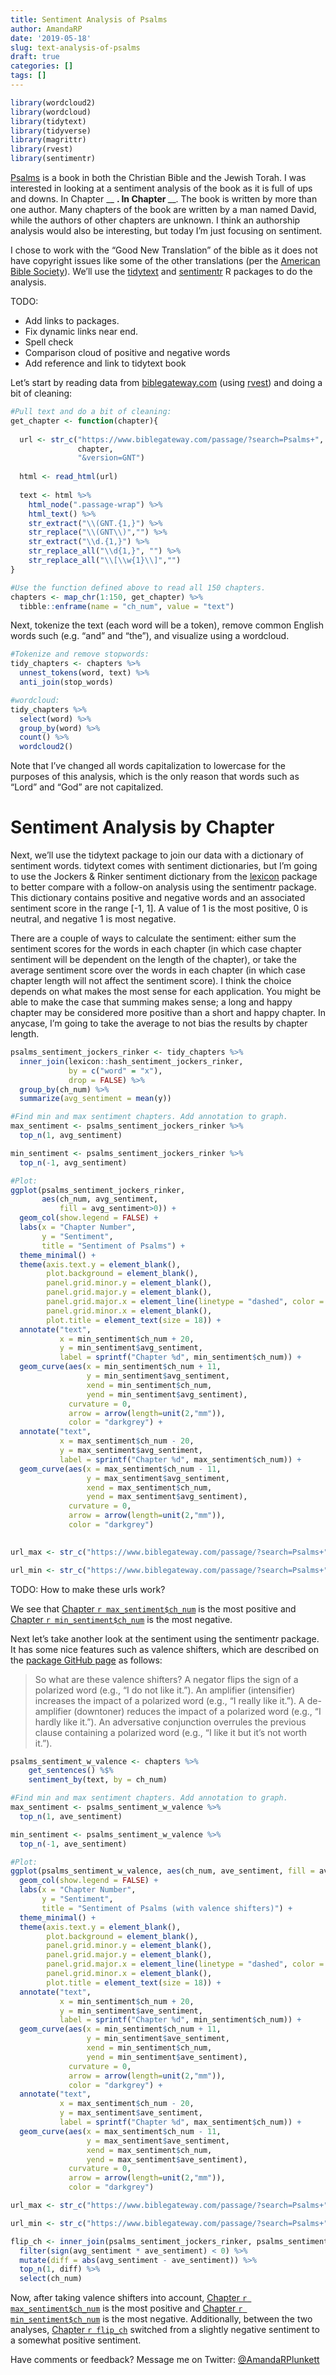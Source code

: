 ```yaml
---
title: Sentiment Analysis of Psalms
author: AmandaRP
date: '2019-05-18'
slug: text-analysis-of-psalms
draft: true
categories: []
tags: []
---
```


```r
library(wordcloud2)
library(wordcloud)
library(tidytext)
library(tidyverse)
library(magrittr)
library(rvest)
library(sentimentr)
```

[Psalms](https://www.biblegateway.com/quicksearch/?quicksearch=psalms&qs_version=GNT) is a book in both the Christian Bible and the Jewish Torah. I was interested in looking at a sentiment analysis of the book as it is full of ups and downs. In Chapter __ __. In Chapter __ __. The book is written by more than one author. Many chapters of the book are written by a man named David, while the authors of other chapters are unknown. I think an authorship analysis would also be interesting, but today I'm just focusing on sentiment.   

I chose to work with the "Good New Translation" of the bible as it does not have copyright issues like some of the other translations (per the [American Bible Society](https://scripture.api.bible/)). We'll use the [tidytext]() and [sentimentr]() R packages to do the analysis.

TODO:

* Add links to packages.
* Fix dynamic links near end. 
* Spell check
* Comparison cloud of positive and negative words
* Add reference and link to tidytext book

Let's start by reading data from [biblegateway.com](biblegateway.com) (using [rvest]()) and doing a bit of cleaning:

```r

#Pull text and do a bit of cleaning:
get_chapter <- function(chapter){
  
  url <- str_c("https://www.biblegateway.com/passage/?search=Psalms+", 
               chapter, 
               "&version=GNT")
  
  html <- read_html(url)
  
  text <- html %>% 
    html_node(".passage-wrap") %>% 
    html_text() %>%
    str_extract("\\(GNT.{1,}") %>%
    str_replace("\\(GNT\\)","") %>%
    str_extract("\\d.{1,}") %>%
    str_replace_all("\\d{1,}", "") %>%
    str_replace_all("\\[\\w{1}\\]","")
}

#Use the function defined above to read all 150 chapters.
chapters <- map_chr(1:150, get_chapter) %>% 
  tibble::enframe(name = "ch_num", value = "text") 
```

Next, tokenize the text (each word will be a token), remove common English words such (e.g. "and" and "the"), and visualize using a wordcloud.

```r
#Tokenize and remove stopwords:
tidy_chapters <- chapters %>% 
  unnest_tokens(word, text) %>%
  anti_join(stop_words) 

#wordcloud:
tidy_chapters %>% 
  select(word) %>%
  group_by(word) %>%
  count() %>% 
  wordcloud2()

```
Note that I've changed all words capitalization to lowercase for the purposes of this analysis, which is the only reason that words such as "Lord" and "God" are not capitalized.


# Sentiment Analysis by Chapter

Next, we'll use the tidytext package to join our data with a dictionary of sentiment words. tidytext comes with sentiment dictionaries, but I'm going to use the Jockers & Rinker sentiment dictionary from the [lexicon]() package to better compare with a follow-on analysis using the sentimentr package. This dictionary contains positive and negative words and an associated sentiment score in the range [-1, 1]. A value of 1 is the most positive, 0 is neutral, and negative 1 is most negative. 

There are a couple of ways to calculate the sentiment: either sum the sentiment scores for the words in each chapter (in which case chapter sentiment will be dependent on the length of the chapter), or take the average sentiment score over the words in each chapter (in which case chapter length will not affect the sentiment score). I think the choice depends on what makes the most sense for each application. You might be able to make the case that summing makes sense; a long and happy chapter may be considered more positive than a short and happy chapter. In anycase, I'm going to take the average to not bias the results by chapter length.  


```r
psalms_sentiment_jockers_rinker <- tidy_chapters %>%
  inner_join(lexicon::hash_sentiment_jockers_rinker, 
             by = c("word" = "x"), 
             drop = FALSE) %>%
  group_by(ch_num) %>%
  summarize(avg_sentiment = mean(y))

#Find min and max sentiment chapters. Add annotation to graph.
max_sentiment <- psalms_sentiment_jockers_rinker %>% 
  top_n(1, avg_sentiment) 

min_sentiment <- psalms_sentiment_jockers_rinker %>% 
  top_n(-1, avg_sentiment) 

#Plot:
ggplot(psalms_sentiment_jockers_rinker, 
       aes(ch_num, avg_sentiment, 
           fill = avg_sentiment>0)) +
  geom_col(show.legend = FALSE) +
  labs(x = "Chapter Number", 
       y = "Sentiment",
       title = "Sentiment of Psalms") +
  theme_minimal() +
  theme(axis.text.y = element_blank(),
        plot.background = element_blank(),
        panel.grid.minor.y = element_blank(),
        panel.grid.major.y = element_blank(),
        panel.grid.major.x = element_line(linetype = "dashed", color = "darkgrey"),
        panel.grid.minor.x = element_blank(),
        plot.title = element_text(size = 18)) +
  annotate("text", 
           x = min_sentiment$ch_num + 20, 
           y = min_sentiment$avg_sentiment, 
           label = sprintf("Chapter %d", min_sentiment$ch_num)) +
  geom_curve(aes(x = min_sentiment$ch_num + 11, 
                 y = min_sentiment$avg_sentiment, 
                 xend = min_sentiment$ch_num, 
                 yend = min_sentiment$avg_sentiment), 
             curvature = 0, 
             arrow = arrow(length=unit(2,"mm")), 
             color = "darkgrey") +
  annotate("text", 
           x = max_sentiment$ch_num - 20, 
           y = max_sentiment$avg_sentiment, 
           label = sprintf("Chapter %d", max_sentiment$ch_num)) +
  geom_curve(aes(x = max_sentiment$ch_num - 11, 
                 y = max_sentiment$avg_sentiment, 
                 xend = max_sentiment$ch_num, 
                 yend = max_sentiment$avg_sentiment), 
             curvature = 0, 
             arrow = arrow(length=unit(2,"mm")), 
             color = "darkgrey") 
  
```
```r
url_max <- str_c("https://www.biblegateway.com/passage/?search=Psalms+", max_sentiment$ch_num, "&version=GNT")

url_min <- str_c("https://www.biblegateway.com/passage/?search=Psalms+", min_sentiment$ch_num, "&version=GNT") 
```

TODO: How to make these urls work?

We see that [Chapter `r max_sentiment$ch_num`](url_max) is the most positive and [Chapter `r min_sentiment$ch_num`](url_min) is the most negative. 

Next let's take another look at the sentiment using the sentimentr package. It has some nice features such as valence shifters, which are described on the [package GitHub page](https://github.com/trinker/sentimentr) as follows:

> So what are these valence shifters? A negator flips the sign of a polarized word (e.g., "I do not like it."). An amplifier (intensifier) increases the impact of a polarized word (e.g., "I really like it."). A de-amplifier (downtoner) reduces the impact of a polarized word (e.g., "I hardly like it."). An adversative conjunction overrules the previous clause containing a polarized word (e.g., "I like it but it's not worth it."). 

```r
psalms_sentiment_w_valence <- chapters %>%
    get_sentences() %$%
    sentiment_by(text, by = ch_num)

#Find min and max sentiment chapters. Add annotation to graph.
max_sentiment <- psalms_sentiment_w_valence %>% 
  top_n(1, ave_sentiment) 

min_sentiment <- psalms_sentiment_w_valence %>% 
  top_n(-1, ave_sentiment) 

#Plot:
ggplot(psalms_sentiment_w_valence, aes(ch_num, ave_sentiment, fill = ave_sentiment>0)) +
  geom_col(show.legend = FALSE) +
  labs(x = "Chapter Number", 
       y = "Sentiment",
       title = "Sentiment of Psalms (with valence shifters)") +
  theme_minimal() +
  theme(axis.text.y = element_blank(),
        plot.background = element_blank(),
        panel.grid.minor.y = element_blank(),
        panel.grid.major.y = element_blank(),
        panel.grid.major.x = element_line(linetype = "dashed", color = "darkgrey"),
        panel.grid.minor.x = element_blank(),
        plot.title = element_text(size = 18)) +
  annotate("text", 
           x = min_sentiment$ch_num + 20, 
           y = min_sentiment$ave_sentiment, 
           label = sprintf("Chapter %d", min_sentiment$ch_num)) +
  geom_curve(aes(x = min_sentiment$ch_num + 11, 
                 y = min_sentiment$ave_sentiment, 
                 xend = min_sentiment$ch_num, 
                 yend = min_sentiment$ave_sentiment), 
             curvature = 0, 
             arrow = arrow(length=unit(2,"mm")), 
             color = "darkgrey") +
  annotate("text", 
           x = max_sentiment$ch_num - 20, 
           y = max_sentiment$ave_sentiment, 
           label = sprintf("Chapter %d", max_sentiment$ch_num)) +
  geom_curve(aes(x = max_sentiment$ch_num - 11, 
                 y = max_sentiment$ave_sentiment, 
                 xend = max_sentiment$ch_num, 
                 yend = max_sentiment$ave_sentiment), 
             curvature = 0, 
             arrow = arrow(length=unit(2,"mm")), 
             color = "darkgrey") 
```

```r
url_max <- str_c("https://www.biblegateway.com/passage/?search=Psalms+", max_sentiment$ch_num, "&version=GNT")

url_min <- str_c("https://www.biblegateway.com/passage/?search=Psalms+", min_sentiment$ch_num, "&version=GNT") 

flip_ch <- inner_join(psalms_sentiment_jockers_rinker, psalms_sentiment_w_valence) %>%
  filter(sign(avg_sentiment * ave_sentiment) < 0) %>%
  mutate(diff = abs(avg_sentiment - ave_sentiment)) %>%
  top_n(1, diff) %>%
  select(ch_num)

```


Now, after taking valence shifters into account, [Chapter `r max_sentiment$ch_num`](url_max) is the most positive and [Chapter `r min_sentiment$ch_num`](url_min) is the most negative. Additionally, between the two analyses, [Chapter `r flip_ch`]() switched from a slightly negative sentiment to a somewhat positive sentiment. 

Have comments or feedback? Message me on Twitter: [@AmandaRPlunkett](twitter.com/AmandaRPlunkett)
